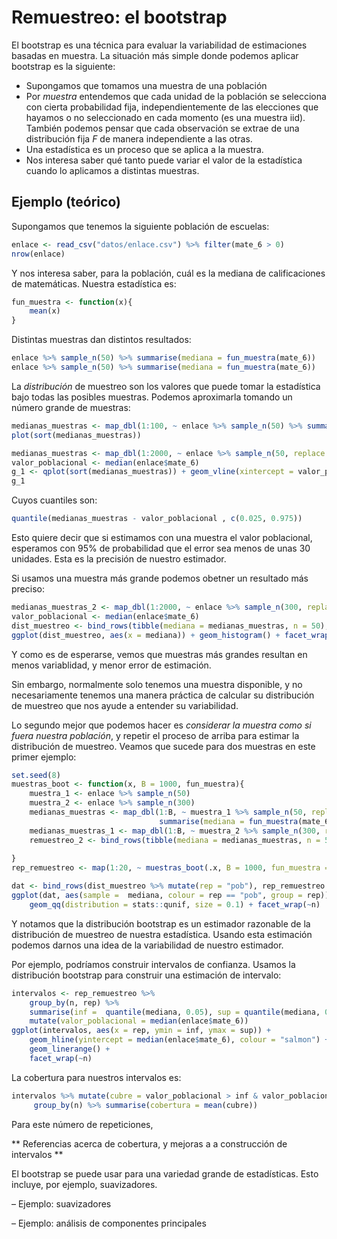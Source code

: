 # Remuestreo: el bootstrap

El bootstrap es una técnica para evaluar la variabilidad de estimaciones basadas en muestra.
La situación más simple donde podemos aplicar bootstrap es la siguiente:

- Supongamos que tomamos una muestra de una población
- Por *muestra* entendemos que cada unidad de la población se selecciona con cierta probabilidad fija,
independientemente de las elecciones que hayamos o no seleccionado en cada momento (es una muestra iid). También
podemos pensar que cada observación se extrae de una distribución fija $F$ de manera independiente a las otras.
- Una estadística es un proceso que se aplica a la muestra. 
- Nos interesa saber qué tanto puede variar el valor de la estadística cuando lo aplicamos a distintas muestras.


## Ejemplo (teórico)

Supongamos que tenemos la siguiente población de escuelas:

```r
enlace <- read_csv("datos/enlace.csv") %>% filter(mate_6 > 0)
nrow(enlace)
```

Y nos interesa saber, para la población, cuál es la mediana de calificaciones de matemáticas.
Nuestra estadística es:

```r
fun_muestra <- function(x){
    mean(x)
}
```

Distintas muestras dan distintos resultados:

```r
enlace %>% sample_n(50) %>% summarise(mediana = fun_muestra(mate_6))
enlace %>% sample_n(50) %>% summarise(mediana = fun_muestra(mate_6))
```

La *distribución* de muestreo son los valores que puede tomar la estadística bajo todas las posibles
muestras. Podemos aproximarla tomando un número grande de muestras:

```r
medianas_muestras <- map_dbl(1:100, ~ enlace %>% sample_n(50) %>% summarise(mediana = fun_muestra(mate_6)) %>% pull(mediana))
plot(sort(medianas_muestras))
```

```r
medianas_muestras <- map_dbl(1:2000, ~ enlace %>% sample_n(50, replace = T) %>% summarise(mediana = fun_muestra(mate_6)) %>% pull(mediana))
valor_poblacional <- median(enlace$mate_6)
g_1 <- qplot(sort(medianas_muestras)) + geom_vline(xintercept = valor_poblacional)
g_1
```

Cuyos cuantiles son: 

```r
quantile(medianas_muestras - valor_poblacional , c(0.025, 0.975))
```

Esto quiere decir que si estimamos con una muestra el valor poblacional, esperamos
con 95\% de probabilidad que el error sea menos de unas 30 unidades. Esta es la precisión
de nuestro estimador.

Si usamos una muestra más grande podemos obetner un resultado más preciso:

```r
medianas_muestras_2 <- map_dbl(1:2000, ~ enlace %>% sample_n(300, replace = T) %>% summarise(mediana = fun_muestra(mate_6)) %>% pull(mediana))
valor_poblacional <- median(enlace$mate_6)
dist_muestreo <- bind_rows(tibble(mediana = medianas_muestras, n = 50), tibble(mediana = medianas_muestras_2, n = 300))
ggplot(dist_muestreo, aes(x = mediana)) + geom_histogram() + facet_wrap(~ n)
```

Y como es de esperarse, vemos que muestras más grandes resultan en menos variablidad, y menor error de estimación.

Sin embargo, normalmente solo tenemos una muestra disponible, y no necesariamente tenemos una
manera práctica de calcular su distribución de muestreo que nos ayude a entender su variabilidad.

Lo segundo mejor que podemos hacer es *considerar la muestra como si fuera nuestra población*, y repetir
el proceso de arriba para estimar la distribución de muestreo. Veamos que sucede para dos muestras
en este primer ejemplo:

```r
set.seed(8)
muestras_boot <- function(x, B = 1000, fun_muestra){
    muestra_1 <- enlace %>% sample_n(50)
    muestra_2 <- enlace %>% sample_n(300)
    medianas_muestras <- map_dbl(1:B, ~ muestra_1 %>% sample_n(50, replace = T) %>% 
                                 summarise(mediana = fun_muestra(mate_6)) %>% pull(mediana))
    medianas_muestras_1 <- map_dbl(1:B, ~ muestra_2 %>% sample_n(300, replace = T) %>% summarise(mediana = fun_muestra(mate_6)) %>% pull(mediana))
    remuestreo_2 <- bind_rows(tibble(mediana = medianas_muestras, n = 50), tibble(mediana = medianas_muestras_1, n = 300)) %>% mutate(rep = x)    
    
}
rep_remuestreo <- map(1:20, ~ muestras_boot(.x, B = 1000, fun_muestra = fun_muestra)) %>% bind_rows
```


```r
dat <- bind_rows(dist_muestreo %>% mutate(rep = "pob"), rep_remuestreo %>% mutate(rep = as.character(rep)))
ggplot(dat, aes(sample =  mediana, colour = rep == "pob", group = rep)) + 
    geom_qq(distribution = stats::qunif, size = 0.1) + facet_wrap(~n)
```

Y notamos que la distribución bootstrap es un estimador razonable de la distribución de muestreo
de nuestra estadística. Usando esta estimación podemos darnos una idea de la variabilidad
de nuestro estimador.

Por ejemplo, podríamos construir intervalos de confianza. Usamos la distribución bootstrap
para construir una estimación de intervalo:

```r
intervalos <- rep_remuestreo %>% 
    group_by(n, rep) %>% 
    summarise(inf =  quantile(mediana, 0.05), sup = quantile(mediana, 0.95)) %>% 
    mutate(valor_poblacional = median(enlace$mate_6))
ggplot(intervalos, aes(x = rep, ymin = inf, ymax = sup)) + 
    geom_hline(yintercept = median(enlace$mate_6), colour = "salmon") +
    geom_linerange() +
    facet_wrap(~n) 
```

La cobertura para nuestros intervalos es:

```r
intervalos %>% mutate(cubre = valor_poblacional > inf & valor_poblacional < sup) %>% 
     group_by(n) %>% summarise(cobertura = mean(cubre))
```

Para este número de repeticiones, 


** Referencias acerca de cobertura, y mejoras a a construcción de intervalos **


El bootstrap se puede usar para una variedad grande de estadísticas. Esto incluye, por ejemplo,
suavizadores.

-- Ejemplo: suavizadores

-- Ejemplo: análisis de componentes principales






